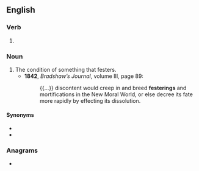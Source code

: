 ==English==

===Verb===
{{head|en|verb form}}

# {{present participle of|fester|lang=en|nocat=1}}

===Noun===
{{en-noun}}

# The condition of something that festers.
#* '''1842''', ''Bradshaw’s Journal'', volume III, page 89:
#*: {{...}} discontent would creep in and breed '''festerings''' and mortifications in the New Moral World, or else decree its fate more rapidly by effecting its dissolution.

====Synonyms====
* {{l|en|fester|pos=noun}}
* {{l|en|festerment}}

===Anagrams===
* {{anagrams|en|a=eefginrst|gnetifers}}